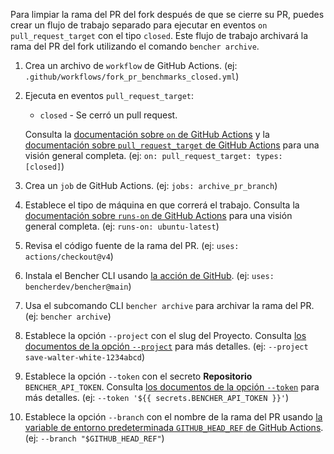 
Para limpiar la rama del PR del fork después de que se cierre su PR,
puedes crear un flujo de trabajo separado para ejecutar en eventos `on` `pull_request_target` con el tipo `closed`.
Este flujo de trabajo archivará la rama del PR del fork utilizando el comando `bencher archive`.

<PullRequestsForkClosedCode />

1. Crea un archivo de `workflow` de GitHub Actions.
   (ej: `.github/workflows/fork_pr_benchmarks_closed.yml`)
2. Ejecuta en eventos `pull_request_target`:
   - `closed` - Se cerró un pull request.

   Consulta la [documentación sobre `on` de GitHub Actions][github actions on]
   y la [documentación sobre `pull_request_target` de GitHub Actions][github action pull_request_target] para una visión general completa.
   (ej: `on: pull_request_target: types: [closed]`)
3. Crea un `job` de GitHub Actions.
   (ej: `jobs: archive_pr_branch`)
4. Establece el tipo de máquina en que correrá el trabajo.
   Consulta la [documentación sobre `runs-on` de GitHub Actions][github actions runs-on]
   para una visión general completa.
   (ej: `runs-on: ubuntu-latest`)
5. Revisa el código fuente de la rama del PR.
   (ej: `uses: actions/checkout@v4`)
6. Instala el Bencher CLI usando [la acción de GitHub][bencher cli github action].
   (ej: `uses: bencherdev/bencher@main`)
7. Usa el subcomando CLI `bencher archive` para archivar la rama del PR.
   (ej: `bencher archive`)
8. Establece la opción `--project` con el slug del Proyecto.
   Consulta [los documentos de la opción `--project`][project option] para más detalles.
   (ej: `--project save-walter-white-1234abcd`)
9. Establece la opción `--token` con el secreto **Repositorio** `BENCHER_API_TOKEN`.
   Consulta [los documentos de la opción `--token`][token option] para más detalles.
   (ej: `--token '${{ secrets.BENCHER_API_TOKEN }}'`)
10. Establece la opción `--branch` con el nombre de la rama del PR
    usando [la variable de entorno predeterminada `GITHUB_HEAD_REF` de GitHub Actions][github default environment variables].
    (ej: `--branch "$GITHUB_HEAD_REF"`)

[github actions on]: https://docs.github.com/es/actions/using-workflows/workflow-syntax-for-github-actions#on
[github action pull_request_target]: https://docs.github.com/es/actions/writing-workflows/choosing-when-your-workflow-runs/events-that-trigger-workflows#pull_request_target
[github actions runs-on]: https://docs.github.com/es/actions/using-workflows/workflow-syntax-for-github-actions#jobsjob_idruns-on
[bencher cli github action]: https://github.com/marketplace/actions/bencher-cli
[github default environment variables]: https://docs.github.com/es/actions/writing-workflows/choosing-what-your-workflow-does/store-information-in-variables

[project option]: /es/docs/explanation/bencher-run/#--project-project
[token option]: /es/docs/explanation/bencher-run/#--token-token